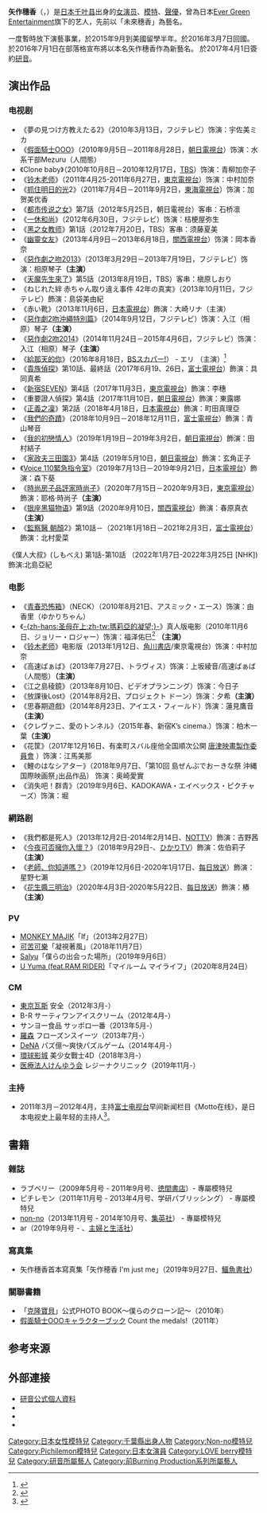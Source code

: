 {{藝人
| 姓名     = 矢作穗香
| 類型     = 女艺人
| 圖片     =Yahagi Honoka from "HANAGATAMI" at Opening Ceremony of the Tokyo International Film Festival 2017 (25332080057).jpg
| 圖片尺寸 = 
| 圖片簡介 =
| 外文名   = {{lang|ja|矢作 穂香}}
| 外文     = ja
| 羅馬拼音 = Yahagi Honoka
| 別名     = {{lang|ja|未來 穂香}}（{{lang|ja|みらい　ほのか}}）
| 國籍     = {{JPN}}
| 民族     = 
| 出生日期 = {{birth_date_and_age|1997|3|7}}
| 出生地點 = {{flag|Japan|1997}}[[千叶县|千叶县]][[印西市|印西市]]
| 職業     = [[演员|演员]]、[[模特|模特]]、[[聲優|聲優]]
| 語言     = [[日語|日語]]
| 教育程度 = 
| 出道作   = 《夢の見つけ方教えたる2》
| 出道日期 = {{start date and age|2009}}
| 代表作   = 2010年《[[圣母在上|圣母在上]]》<br>2010年《[[假面騎士OOO|假面骑士OOO]]》<br>2013年《[[惡作劇之吻～Love_in_TOKYO|惡作劇之吻～Love in TOKYO]]》<br>2014年《[[惡作劇2吻2014|惡作劇2吻2014]]》
| 活躍年代 = 2009年至今
| 經紀公司 = [[研音|研音]]
| 網站     = {{Official|https://www.ken-on.co.jp/artists/yahagi/}}
| 獎項     = 
| imdb     = 3874988
}}
{{japanese|japanese=矢作 穂香|kana=やはぎ ほのか|romaji=Yahagi Honoka}}
'''矢作穗香'''（{{jpn|j=矢作 穂香|hg=やはぎ ほのか|rm=Yahagi Honoka}}，{{bd|1997年|3月7日|||catIdx=Yahagi Honoka}}）是[[日本|日本]][[千叶县|千叶县]]出身的[[女演员|女演员]]、[[模特|模特]]、[[聲優|聲優]]，曾為日本[[Ever_Green_Entertainment|Ever Green Entertainment]]旗下的艺人，先前以「未來穗香」為藝名。

一度暫時放下演藝事業，於2015年9月到美國留學半年。於2016年3月7日回國。
於2016年7月1日在部落格宣布將以本名矢作穗香作為新藝名。
於2017年4月1日簽約[[研音|研音]]。

== 演出作品 ==
=== 电视剧 ===
* 《夢の見つけ方教えたる2》（2010年3月13日，フジテレビ）饰演：宇佐美ミカ
* 《[[假面騎士OOO|假面騎士OOO]]》（2010年9月5日－2011年8月28日，[[朝日電視台|朝日電視台]]）饰演：水系干部Mezuru（人間態）
* 《Clone baby》（2010年10月8日－2010年12月17日，[[TBS|TBS]]）饰演：青柳加奈子
* 《[[铃木老师|铃木老师]]》（2011年4月25-2011年6月27日，[[東京電視台|東京電視台]]）饰演：中村加奈
* 《[[抓住明日的光|抓住明日的光]]2》（2011年7月4日－2011年9月2日，[[東海電視台|東海電視台]]）饰演：加贺美优香
* 《[[都市传说之女|都市传说之女]]》第7話（2012年5月25日，朝日電視台）客串：石桥凛
* 《[[一休和尚|一休和尚]]》（2012年6月30日，フジテレビ）饰演：桔梗屋弥生
* 《[[黑之女教师|黑之女教师]]》第1話（2012年7月20日，TBS）客串：须藤夏美
* 《[[幽靈女友|幽靈女友]]》（2013年4月9日－2013年6月18日，[[關西電視台|關西電視台]]）饰演：岡本香奈
* 《[[惡作劇之吻～Love_in_TOKYO|惡作劇之吻2013]]》（2013年3月29日－2013年7月19日，フジテレビ）饰演：相原琴子'''（主演）'''
* 《[[天魔先生來了|天魔先生來了]]》第5話（2013年8月19日，TBS）客串：槇原しおり
* 《ねじれた絆 赤ちゃん取り違え事件 42年の真実》（2013年10月11日，フジテレビ）飾演：島袋美由紀
* 《赤い靴》（2013年11月6日，[[日本電視台|日本電視台]]）飾演：大崎リナ（主演）
* 《[[惡作劇之吻～Love_in_TOKYO|惡作劇2吻沖繩特別篇]]》（2014年9月12日，フジテレビ）饰演：入江（相原）琴子'''（主演）'''
* 《[[惡作劇之吻～Love_in_TOKYO|惡作劇2吻2014]]》（2014年11月24日－2015年4月6日，フジテレビ）饰演：入江（相原）琴子'''（主演）'''
* 《[[給那天的你|給那天的你]]》（2016年8月18日，[[BSスカパー!|BSスカパー!]]） - エリ （主演）<ref>{{Cite web| title = 謎のユニット「nowisee」新曲をスカパーがドラマ化 矢作穂香&菅谷哲也が恋人役| publisher = [[オリコン|ORICON STYLE]]| date = 2016-08-09| url = http://www.oricon.co.jp/news/2076514/full/| accessdate = 2016-08-15| archive-date = 2016-08-21| archive-url = https://web.archive.org/web/20160821195436/http://www.oricon.co.jp/news/2076514/full/| dead-url = no}}</ref>
* 《[[貴族偵探|貴族偵探]]》第10話、最終話（2017年6月19、26日，[[富士電視台|富士電視台]]）飾演：具同真希
* 《[[新宿SEVEN|新宿SEVEN]]》第4話（2017年11月3日，[[東京電視台|東京電視台]]）飾演：李穗
* 《重要證人偵探》第4話（2017年11月10日，[[朝日電視台|朝日電視台]]）飾演：東露娜
* 《[[正義之凜|正義之凜]]》第2話（2018年4月18日，[[日本電視台|日本電視台]]）飾演：町田真理亞
* 《[[我們的奇蹟|我們的奇蹟]]》（2018年10月9日－2018年12月11日，[[富士電視台|富士電視台]]）飾演：青山琴音
* 《[[我的初戀情人|我的初戀情人]]》（2019年1月19日－2019年3月2日，[[朝日電視台|朝日電視台]]）飾演：田村結子
* 《[[家政夫三田園3|家政夫三田園3]]》第4話（2019年5月10日，[[朝日電視台|朝日電視台]]）飾演：玄角正子
* 《[[Voice_110緊急指令室|Voice 110緊急指令室]]》（2019年7月13日－2019年9月21日，[[日本電視台|日本電視台]]）飾演：森下葵
* 《[[時尚房子品評家時尚子|時尚房子品評家時尚子]]》（2020年7月15日－2020年9月3日，[[東京電視台|東京電視台]]）飾演：耶格·時尚子'''（主演）'''
* 《[[银座黑猫物语|银座黑猫物语]]》第9話（2020年9月10日，[[關西電視台|關西電視台]]）飾演：春原真衣'''（主演）'''
* 《[[監察醫_朝顏|監察醫 朝顏]]2》第10話－（2021年1月18日－2021年2月3日，[[富士電視台|富士電視台]]）飾演：北村愛菜
《僕人大叔》(しもべえ) 第1話-第10話 （2022年1月7日-2022年3月25日 [NHK]) 飾演:北島亞紀

=== 电影 ===
*《[[青春恐怖箱|青春恐怖箱]]》（NECK）（2010年8月21日、アスミック・エース）饰演：由香里（ゆかりちゃん）
*《[[圣母在上|-{zh-hans:圣母在上;zh-tw:瑪莉亞的凝望;}-]]》真人版电影（2010年11月6日、ジョリー・ロジャー）饰演：福泽佑巳<ref>{{cite web|title=《圣母在上》改编真人电影 模特未来穗香主演|url=http://www.m1905.com/news/20100402/339395.shtml|publisher=新浪娱乐|accessdate=2013-04-21|archive-url=https://web.archive.org/web/20131227013246/http://www.m1905.com/news/20100402/339395.shtml|archive-date=2013-12-27|dead-url=yes}}</ref> '''（主演）'''
*《[[铃木老师|铃木老师]]》电影版（2013年1月12日、[[角川書店|角川書店]]/東京電視台）饰演：中村加奈
*《高速ばぁば》（2013年7月27日、トラヴィス）饰演：上坂綾音/高速ばぁば（人間態）'''（主演）'''
*《江之島稜鏡》（2013年8月10日、ビデオプランニング）饰演：今日子
*《放課後Lost》（2014年8月2日、プロジェクト ドーン）饰演：夕希'''（主演）'''
*《思春期遊戲》（2014年8月23日、アイエス・フィールド）饰演：蓮見鷹音'''（主演）'''
*《クレヴァニ、愛のトンネル》（2015年春、新宿K’s cinema.）饰演：柏木一葉'''（主演）'''
*《花筐》（2017年12月16日、有楽町スバル座他全国順次公開 [http://karatsueiga.com/ 唐津映畫製作委員會] {{Wayback|url=http://karatsueiga.com/ |date=20170228165809 }}）饰演：江馬美那
*《鯉のはなシアター》（2018年9月7日、｢第10回 島ぜんぶでおーきな祭 沖縄国際映画祭｣出品作品） 饰演：奥崎愛實
*《消失吧！群青》（2019年9月6日、KADOKAWA・エイベックス・ピクチャーズ）饰演：堀

=== 網路剧 ===
*《我們都是死人》（2013年12月2日-2014年2月14日、[[NOTTV|NOTTV]]）飾演：吉野茜
* 《[[今夜可否擁你入懷？|今夜可否擁你入懷？]]》（2018年9月29日-、[[ひかりTV|ひかりTV]]）飾演：佐伯莉子'''（主演）'''
* 《[[老師、你知道嗎？|老師、你知道嗎？]]》（2019年12月6日-2020年1月17日、[[每日放送|每日放送]]）飾演：星野七瀨
* 《[[花生醬三明治|花生醬三明治]]》（2020年4月3日-2020年5月22日、[[每日放送|每日放送]]）飾演：樁'''（主演）'''

===PV===
*[[MONKEY_MAJIK|MONKEY MAJIK]]「If」（2013年2月27日）
*[[可苦可樂|可苦可樂]]「凝視著風」（2018年11月7日）
*[[Salyu|Salyu]]「僕らの出会った場所」（2019年9月6日）
*[[U_Yuma_(feat.RAM_RIDER)|U Yuma (feat.RAM RIDER)]]「マイルーム マイライフ」（2020年8月24日）

===CM===
*[[東京瓦斯|東京瓦斯]] 安全（2012年3月-）
*B-R サーティワンアイスクリーム（2012年4月-）
*サンヨー食品 サッポロ一番（2013年5月-）
*[[羅森_(便利店)|羅森]] フローズンスイーツ（2013年7月-）
*[[DeNA|DeNA]] パズ億〜爽快パズルゲーム（2014年4月-）
*[[環球影城|環球影城]] 美少女戰士4D（2018年3月-）
*[[医療法人けんゆう会|医療法人けんゆう会]] レジーナクリニック（2019年11月-）

===主持===
*2011年3月－2012年4月，主持[[富士电视台|富士电视台]]早间新闻栏目《Motto在线》，是日本电视史上最年轻的主持人<ref>{{cite web|title=未来穂香「めざまし」史上最年少リポーター|url=http://ceron.jp/url/www.sanspo.com/geino/news/110330/gnj1103300505012-n1.htm|publisher=Ceron.jp|accessdate=2013-04-21|archive-url=https://web.archive.org/web/20140803191152/http://ceron.jp/url/www.sanspo.com/geino/news/110330/gnj1103300505012-n1.htm|archive-date=2014-08-03|dead-url=yes}}</ref>。

==書籍==
===雜誌===
*ラブベリー（2009年5月号 - 2011年9月号、[[徳間書店|徳間書店]]）- 專屬模特兒
*ピチレモン（2011年11月号 - 2013年4月号、学研パブリッシング） - 專屬模特兒
*[[non-no|non-no]]（2013年11月号 - 2014年10月号、[[集英社|集英社]]） - 專屬模特兒
*ar（2019年9月号 - 、[[主婦と生活社|主婦と生活社]]）

===寫真集===
*矢作穗香首本寫真集「矢作穂香 I'm just me」（2019年9月27日、[[鱷魚書社|鱷魚書社]]）

===關聯書籍===
*「[[克隆寶貝|克隆寶貝]]」公式PHOTO BOOK〜僕らのクローン記〜（2010年）
*[[假面騎士OOO|假面騎士OOO]]キャラクターブック Count the medals!（2011年）

==参考来源==
{{reflist}}
==外部連接==
*[http://www.ken-on.co.jp/artists/yahag 研音公式個人資料] {{Wayback|url=http://www.ken-on.co.jp/artists/yahag |date=20170413235824 }}
*{{Twitter|hononoyh}}{{Wayback|url=https://twitter.com/hononoyh |date=20170422055459 }}
*{{Instagram|honoka_yahagi}}{{Wayback|url=https://www.instagram.com/honoka_yahagi/ |date=20160329185523 }}
*{{Ameba|honoka19737}}{{Wayback|url=http://ameblo.jp/honoka19737 |date=20170406201455 }}

{{研音集團}}

{{DEFAULTSORT:Yahagi Honoka}}
[[Category:日本女性模特兒|Category:日本女性模特兒]]
[[Category:千葉縣出身人物|Category:千葉縣出身人物]]
[[Category:Non-no模特兒|Category:Non-no模特兒]]
[[Category:Pichilemon模特兒|Category:Pichilemon模特兒]]
[[Category:日本女演員|Category:日本女演員]]
[[Category:LOVE_berry模特兒|Category:LOVE berry模特兒]]
[[Category:研音所屬藝人|Category:研音所屬藝人]]
[[Category:前Burning_Production系列所屬藝人|Category:前Burning Production系列所屬藝人]]